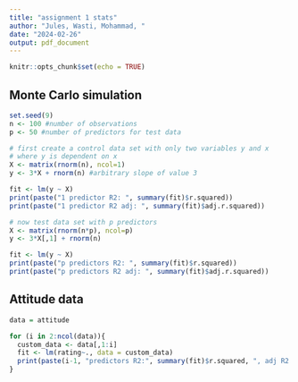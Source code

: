 ---
title: "assignment 1 stats"
author: "Jules, Wasti, Mohammad, "
date: "2024-02-26"
output: pdf_document
---

```{r setup, include=FALSE}
knitr::opts_chunk$set(echo = TRUE)
```

## Monte Carlo simulation

```{r}
set.seed(9)
n <- 100 #number of observations
p <- 50 #number of predictors for test data

# first create a control data set with only two variables y and x
# where y is dependent on x
X <- matrix(rnorm(n), ncol=1)
y <- 3*X + rnorm(n) #arbitrary slope of value 3

fit <- lm(y ~ X)
print(paste("1 predictor R2: ", summary(fit)$r.squared))
print(paste("1 predictor R2 adj: ", summary(fit)$adj.r.squared))

# now test data set with p predictors
X <- matrix(rnorm(n*p), ncol=p)
y <- 3*X[,1] + rnorm(n)

fit <- lm(y ~ X)
print(paste("p predictors R2: ", summary(fit)$r.squared))
print(paste("p predictors R2 adj: ", summary(fit)$adj.r.squared))
```

## **Attitude data**

```{r}
data = attitude

for (i in 2:ncol(data)){
  custom_data <- data[,1:i]
  fit <- lm(rating~., data = custom_data)
  print(paste(i-1, "predictors R2:", summary(fit)$r.squared, ", adj R2:", summary(fit)$adj.r.squared))
}
```
